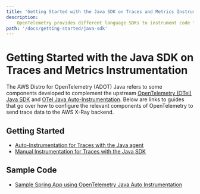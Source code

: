 ```yaml
---
title: 'Getting Started with the Java SDK on Traces and Metrics Instrumentation'
description:
    OpenTelemetry provides different language SDKs to instrument code for collecting telemetry data in the application.
path: '/docs/getting-started/java-sdk'
---
```



# Getting Started with the Java SDK on Traces and Metrics Instrumentation

The AWS Distro for OpenTelemetry (ADOT) Java refers to some components developed to complement the upstream
[OpenTelemetry (OTel) Java SDK](https://github.com/open-telemetry/opentelemetry-java) and
[OTel Java Auto-Instrumentation](https://github.com/open-telemetry/opentelemetry-java-instrumentation). Below are links
to guides that go over how to configure the relevant components of OpenTelemetry to send trace data to the AWS X-Ray
backend.

<SectionSeparator />

## Getting Started

* [Auto-Instrumentation for Traces with the Java agent](/docs/getting-started/java-sdk/trace-auto-instr)
* [Manual Instrumentation for Traces with the Java SDK](/docs/getting-started/java-sdk/trace-manual-instr)

## Sample Code
* [Sample Spring App using OpenTelemetry Java Auto Instrumentation](https://github.com/aws-samples/one-observability-demo/tree/main/PetAdoptions/petsearch-java)

